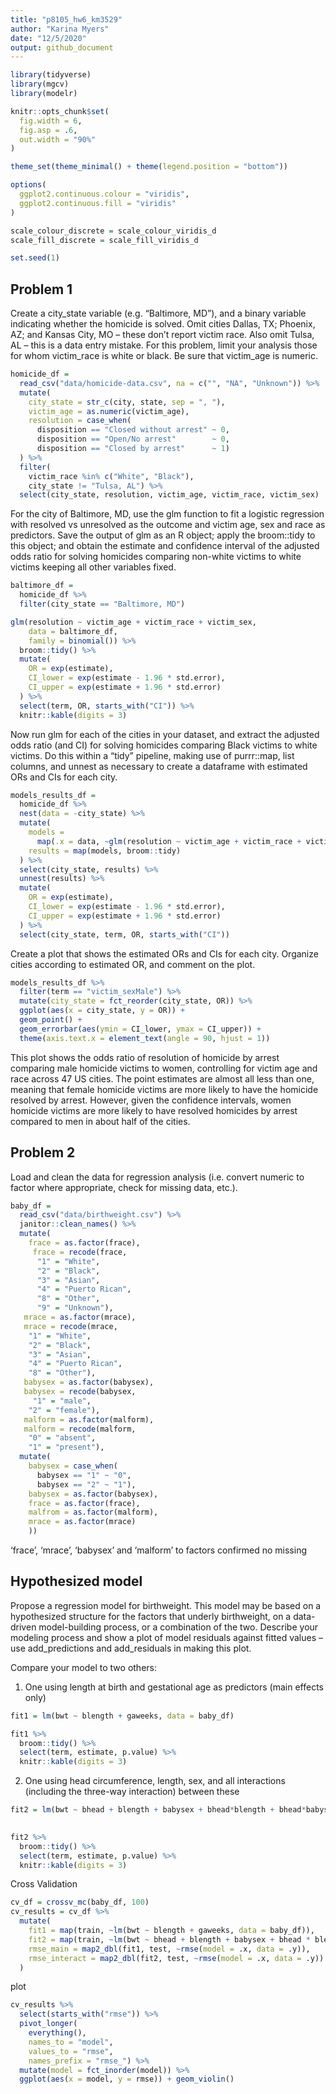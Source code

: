 ```yaml
---
title: "p8105_hw6_km3529"
author: "Karina Myers"
date: "12/5/2020"
output: github_document
---
```


```r
library(tidyverse)
library(mgcv)
library(modelr)

knitr::opts_chunk$set(
  fig.width = 6,
  fig.asp = .6,
  out.width = "90%"
)

theme_set(theme_minimal() + theme(legend.position = "bottom"))

options(
  ggplot2.continuous.colour = "viridis",
  ggplot2.continuous.fill = "viridis"
)

scale_colour_discrete = scale_colour_viridis_d
scale_fill_discrete = scale_fill_viridis_d

set.seed(1)
```

## Problem 1
Create a city_state variable (e.g. “Baltimore, MD”), and a binary variable indicating whether the homicide is solved. Omit cities Dallas, TX; Phoenix, AZ; and Kansas City, MO – these don’t report victim race. Also omit Tulsa, AL – this is a data entry mistake. For this problem, limit your analysis those for whom victim_race is white or black. Be sure that victim_age is numeric.


```r
homicide_df = 
  read_csv("data/homicide-data.csv", na = c("", "NA", "Unknown")) %>% 
  mutate(
    city_state = str_c(city, state, sep = ", "),
    victim_age = as.numeric(victim_age),
    resolution = case_when(
      disposition == "Closed without arrest" ~ 0,
      disposition == "Open/No arrest"        ~ 0,
      disposition == "Closed by arrest"      ~ 1)
  ) %>% 
  filter(
    victim_race %in% c("White", "Black"),
    city_state != "Tulsa, AL") %>% 
  select(city_state, resolution, victim_age, victim_race, victim_sex)

```


For the city of Baltimore, MD, use the glm function to fit a logistic regression with resolved vs unresolved as the outcome and victim age, sex and race as predictors. Save the output of glm as an R object; apply the broom::tidy to this object; and obtain the estimate and confidence interval of the adjusted odds ratio for solving homicides comparing non-white victims to white victims keeping all other variables fixed.

```r
baltimore_df =
  homicide_df %>% 
  filter(city_state == "Baltimore, MD")

glm(resolution ~ victim_age + victim_race + victim_sex, 
    data = baltimore_df,
    family = binomial()) %>% 
  broom::tidy() %>% 
  mutate(
    OR = exp(estimate),
    CI_lower = exp(estimate - 1.96 * std.error),
    CI_upper = exp(estimate + 1.96 * std.error)
  ) %>% 
  select(term, OR, starts_with("CI")) %>% 
  knitr::kable(digits = 3)
```


Now run glm for each of the cities in your dataset, and extract the adjusted odds ratio (and CI) for solving homicides comparing Black victims to white victims. Do this within a “tidy” pipeline, making use of purrr::map, list columns, and unnest as necessary to create a dataframe with estimated ORs and CIs for each city.
```r
models_results_df = 
  homicide_df %>% 
  nest(data = -city_state) %>% 
  mutate(
    models = 
      map(.x = data, ~glm(resolution ~ victim_age + victim_race + victim_sex, data = .x, family = binomial())),
    results = map(models, broom::tidy)
  ) %>% 
  select(city_state, results) %>% 
  unnest(results) %>% 
  mutate(
    OR = exp(estimate),
    CI_lower = exp(estimate - 1.96 * std.error),
    CI_upper = exp(estimate + 1.96 * std.error)
  ) %>% 
  select(city_state, term, OR, starts_with("CI")) 
```

Create a plot that shows the estimated ORs and CIs for each city. Organize cities according to estimated OR, and comment on the plot.

```r
models_results_df %>% 
  filter(term == "victim_sexMale") %>% 
  mutate(city_state = fct_reorder(city_state, OR)) %>% 
  ggplot(aes(x = city_state, y = OR)) + 
  geom_point() + 
  geom_errorbar(aes(ymin = CI_lower, ymax = CI_upper)) + 
  theme(axis.text.x = element_text(angle = 90, hjust = 1))
```

This plot shows the odds ratio of resolution of homicide by arrest comparing male homicide victims to women, controlling for victim age and race across 47 US cities. The point estimates are almost all less than one, meaning that female homicide victims are more likely to have the homicide resolved by arrest. However, given the confidence intervals, women homicide victims are more likely to have resolved homicides by arrest compared to men in about half of the cities. 

## Problem 2


Load and clean the data for regression analysis (i.e. convert numeric to factor where appropriate, check for missing data, etc.).

```r
baby_df = 
  read_csv("data/birthweight.csv") %>% 
  janitor::clean_names() %>% 
  mutate(
    frace = as.factor(frace),
     frace = recode(frace,
      "1" = "White", 
      "2" = "Black", 
      "3" = "Asian", 
      "4" = "Puerto Rican", 
      "8" = "Other", 
      "9" = "Unknown"),
   mrace = as.factor(mrace),
   mrace = recode(mrace, 
    "1" = "White", 
    "2" = "Black", 
    "3" = "Asian", 
    "4" = "Puerto Rican", 
    "8" = "Other"),
   babysex = as.factor(babysex),
   babysex = recode(babysex, 
     "1" = "male", 
    "2" = "female"),
   malform = as.factor(malform),
   malform = recode(malform,
    "0" = "absent", 
    "1" = "present"),
  mutate(
    babysex = case_when(
      babysex == "1" ~ "0", 
      babysex == "2" ~ "1"), 
    babysex = as.factor(babysex),
    frace = as.factor(frace), 
    malfrom = as.factor(malform), 
    mrace = as.factor(mrace)
    ))

```
'frace', 'mrace', 'babysex' and 'malform' to factors
confirmed no missing 



## Hypothesized model 

Propose a regression model for birthweight. This model may be based on a hypothesized structure for the factors that underly birthweight, on a data-driven model-building process, or a combination of the two. Describe your modeling process and show a plot of model residuals against fitted values – use add_predictions and add_residuals in making this plot.


Compare your model to two others:

1) One using length at birth and gestational age as predictors (main effects only)
```r
fit1 = lm(bwt ~ blength + gaweeks, data = baby_df)

fit1 %>% 
  broom::tidy() %>% 
  select(term, estimate, p.value) %>% 
  knitr::kable(digits = 3)
```


2) One using head circumference, length, sex, and all interactions (including the three-way interaction) between these
```r
fit2 = lm(bwt ~ bhead + blength + babysex + bhead*blength + bhead*babysex + blength*babysex + bhead*blength*babysex, data = baby_df) 
      

fit2 %>% 
  broom::tidy() %>% 
  select(term, estimate, p.value) %>% 
  knitr::kable(digits = 3)
```


Cross Validation 

```r
cv_df = crossv_mc(baby_df, 100)
cv_results = cv_df %>% 
  mutate(
    fit1 = map(train, ~lm(bwt ~ blength + gaweeks, data = baby_df)),
    fit2 = map(train, ~lm(bwt ~ bhead + blength + babysex + bhead * blength + bhead * babysex + blength * babysex +  bhead * blength * babysex, data = baby_df)),
    rmse_main = map2_dbl(fit1, test, ~rmse(model = .x, data = .y)),
    rmse_interact = map2_dbl(fit2, test, ~rmse(model = .x, data = .y))
  )
```

plot 
```r
cv_results %>% 
  select(starts_with("rmse")) %>% 
  pivot_longer(
    everything(),
    names_to = "model", 
    values_to = "rmse",
    names_prefix = "rmse_") %>% 
  mutate(model = fct_inorder(model)) %>% 
  ggplot(aes(x = model, y = rmse)) + geom_violin()
```








